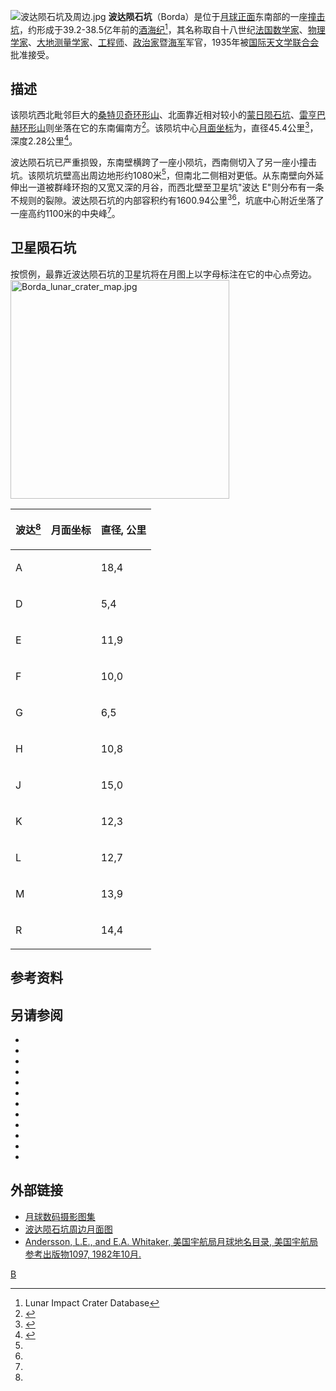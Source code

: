{{lunar crater data|
 image=Borda crater 4065 h1.jpg|240px|
 caption=[[月球轨道器4号|月球轨道器4号]]拍摄的图像|
 latitude=25.2|
 N_or_S=S|
 longitude=46.52|
 E_or_W=E|
 diameter=45.4公里|
 depth=2.28公里|
 colong=314|
 eponym=让-查理斯·德·波达}}
[[Image:波达陨石坑及周边.jpg|thumb]]
'''波达陨石坑'''（Borda）是位于[[月球正面|月球正面]]东南部的一座[[撞击坑|撞击坑]]，约形成于39.2-38.5亿年前的[[酒海纪|酒海纪]]<ref name=LICD>Lunar Impact Crater Database</ref>，其名称取自十八世纪[[法国|法国]][[数学家|数学家]]、[[物理学家|物理学家]]、[[大地测量学|大地测量学家]]、[[工程师|工程师]]、[[政治家|政治家]]暨[[海军|海军]]军官{{Link-en|讓-夏爾·德·波達|Jean-Charles de Borda}}，1935年被[[国际天文学联合会|国际天文学联合会]]批准接受。

==描述== 
该陨坑西北毗邻巨大的[[桑特贝奇环形山|桑特贝奇环形山]]、北面靠近相对较小的[[蒙日陨石坑|蒙日陨石坑]]、[[雷亨巴赫环形山|雷亨巴赫环形山]]则坐落在它的东南偏南方<ref>{{Cite web |url=http://planetarynames.wr.usgs.gov/images/Lunar/lac_97_wac.pdf |title=Crater Stevinus on LAC-97 map. |access-date=2016-11-12 |archive-date=2018-07-16 |archive-url=https://web.archive.org/web/20180716194939/https://planetarynames.wr.usgs.gov/images/Lunar/lac_97_wac.pdf |dead-url=no }}</ref>。该陨坑中心[[月面坐标|月面坐标]]为{{Coord|25.2|S|46.52|E|globe:Moon|nogoogle=1|noosm=1}}，直径45.4公里<ref name="IAU">{{Cite web |url=http://planetarynames.wr.usgs.gov/Feature/820 |title=Directory of the International Astronomical Union |access-date=2016-11-12 |archive-date=2020-01-02 |archive-url=https://web.archive.org/web/20200102062357/https://planetarynames.wr.usgs.gov/Feature/820 |dead-url=no }}</ref>，深度2.28公里<ref>{{Cite web |url=http://fisherka.csolutionshosting.net/astronote/plan/craterdepth/html/CraterDepthFeatureNameWestfall.html |title=John E. Westfall's Atlas of the Lunar Terminator, Cambridge Univ. Press (2000) |access-date=2016-11-12 |archive-date=2014-12-18 |archive-url=https://archive.today/20141218234310/http://fisherka.csolutionshosting.net/astronote/plan/craterdepth/html/CraterDepthFeatureNameWestfall.html |dead-url=no }}</ref>。

波达陨石坑已严重损毁，东南壁横跨了一座小陨坑，西南侧切入了另一座小撞击坑。该陨坑坑壁高出周边地形约1080米<ref name="LICD"/>，但南北二侧相对更低。从东南壁向外延伸出一道被群峰环抱的又宽又深的月谷，而西北壁至卫星坑"波达 E"则分布有一条不规则的裂隙。波达陨石坑的内部容积约有1600.94公里<sup>3</sup><ref name="LICD"/>，坑底中心附近坐落了一座高约1100米的中央峰<ref name="LICD"/>。

==卫星陨石坑==
按惯例，最靠近波达陨石坑的卫星坑将在月图上以字母标注在它的中心点旁边。
[[Image:Borda_lunar_crater_map.jpg|350px]]
{|class="wikitable" style="text-align:center"
|-
! 波达<ref name="IAU"/>
! class="unsortable" | 月面坐标
! 直径, 公里
|-
|A
|{{Coord|26.87|S|50.8|E|globe:moon|nogoogle=1|noosm=1|name=Borda A}}
|18,4
|-
|D
|{{Coord|24.57|S|46.12|E|globe:moon|nogoogle=1|noosm=1|name=Borda D}}
| 5,4
|-
|E
|{{Coord|24.01|S|45.48|E|globe:moon|nogoogle=1|noosm=1|name=Borda E}}
|11,9
|-
|F
|{{Coord|26.19|S|47.89|E|globe:moon|nogoogle=1|noosm=1|name=Borda F}}
|10,0
|-
|G
|{{Coord|26.31|S|45.31|E|globe:moon|nogoogle=1|noosm=1|name=Borda G}}
| 6,5
|-
|H
|{{Coord|26.74|S|46.59|E|globe:moon|nogoogle=1|noosm=1|name=Borda H}}
|10,8
|-
|J
|{{Coord|27.02|S|46.97|E|globe:moon|nogoogle=1|noosm=1|name=Borda J}}
|15,0
|-
|K
|{{Coord|27.54|S|47.14|E|globe:moon|nogoogle=1|noosm=1|name=Borda K}}
|12,3
|-
|L
|{{Coord|27.06|S|47.63|E|globe:moon|nogoogle=1|noosm=1|name=Borda L}}
|12,7
|-
|M
|{{Coord|25.43|S|43.91|E|globe:moon|nogoogle=1|noosm=1|name=Borda M}}
|13,9
|-
|R
|{{Coord|27.43|S|50.53|E|globe:moon|nogoogle=1|noosm=1|name=Borda R}}
|14,4
|}{{clear}}
==参考资料==
{{Reflist}}
==另请参阅==
{{refbegin}}
* {{cite book
  | last1 = Andersson
  | first1 = L. E.
  | last2 = Whitaker
  | first2 = E. A.
  | authorlink2 = Ewen Whitaker
  | date = 1982
  | title = [[NASA|NASA]] Catalogue of Lunar Nomenclature
  | publisher = NASA RP-1097
  | ref = harv
  }}
* {{cite web
  | last = Blue
  | first = Jennifer
  | date = July 25, 2007
  | title = Gazetteer of Planetary Nomenclature
  | publisher = [[United_States_Geological_Survey|USGS]]
  | url = http://planetarynames.wr.usgs.gov/
  | accessdate = 2007-08-05
  | ref = harv
  | archive-date = 2013-02-13
  | archive-url = https://www.webcitation.org/6EOCinkK0?url=http://planetarynames.wr.usgs.gov/
  | dead-url = no
  }}
* {{cite book
  | last1 = Bussey
  | first1 = B.
  | authorlink1 = Ben Bussey
  | last2 = Spudis
  | first2 = P.
  | authorlink2 = Paul Spudis
  | date = 2004
  | title = The Clementine Atlas of the Moon
  | publisher = Cambridge University Press
  | location = New York
  | isbn = 978-0-521-81528-4
  | ref = harv
  }}
* {{cite book
  | last1 = Cocks
  | first1 = Elijah E.
  | last2 = Cocks
  | first2 = Josiah C.
  | date = 1995
  | title = Who's Who on the Moon: A Biographical Dictionary of Lunar Nomenclature
  | url = https://archive.org/details/isbn_9780936389271
  | publisher = Tudor Publishers
  | isbn = 978-0-936389-27-1
  | ref = harv
  }}
* {{cite web
  | last = McDowell
  | first = Jonathan
  | date = July 15, 2007
  | url = http://host.planet4589.org/astro/lunar/
  | title = Lunar Nomenclature
  | publisher = Jonathan's Space Report
  | accessdate = 2007-10-24
  | ref = harv
  | archive-date = 2012-05-26
  | archive-url = https://www.webcitation.org/67wcYNfK3?url=http://host.planet4589.org/astro/lunar/
  | dead-url = no
  }}
* {{cite journal| last1 = Menzel| first1 = D. H.| last2 = Minnaert| first2 = M.| last3 = Levin| first3 = B.| last4 = Dollfus| first4 = A.| last5 = Bell| first5 = B.| title = Report on Lunar Nomenclature by the Working Group of Commission 17 of the IAU| doi = 10.1007/BF00171763| journal = Space Science Reviews| volume = 12| issue = 2| pages = 136–186| date = 1971| bibcode = 1971SSRv...12..136M| ref = harv}}
* {{cite book
  | first = Patrick
  | last = Moore
  | authorlink = Patrick Moore
  | date = 2001
  | title = On the Moon
  | url = https://archive.org/details/patrickmooreonmo00patr
  | publisher = Sterling Publishing Co.
  | isbn = 978-0-304-35469-6
  | ref = harv
  }}
* {{cite book
  | first = Fred W.
  | last = Price
  | date = 1988
  | title = The Moon Observer's Handbook
  | publisher = Cambridge University Press
  | isbn = 978-0-521-33500-3
  | ref = harv
  }}
* {{cite book
  | last = Rükl
  | first = Antonín
  | authorlink = Antonín Rükl
  | date = 1990
  | title = Atlas of the Moon
  | publisher = Kalmbach Books
  | isbn = 978-0-913135-17-4
  | ref = harv
  }}
* {{cite book
  | last = Webb
  | first = Rev. T. W.
  | authorlink = Thomas William Webb
  | date = 1962
  | title = Celestial Objects for Common Telescopes
  | url = https://archive.org/details/celestialobjects00webb
  | edition = 6th revised
  | publisher = Dover
  | isbn = 978-0-486-20917-3
  | ref = harv
  }}
* {{cite book
  | first = Ewen A.
  | last = Whitaker
  | authorlink = Ewen Whitaker
  | date = 1999
  | title = Mapping and Naming the Moon
  | publisher = Cambridge University Press
  | isbn = 978-0-521-62248-6
  | ref = harv
  }}
* {{cite book
  | first = Peter T.
  | last = Wlasuk
  | date = 2000
  | title = Observing the Moon
  | publisher = Springer
  | isbn = 978-1-85233-193-1
  | ref = harv
 }}
{{refend}}

==外部链接==
* [http://www.lpi.usra.edu/resources/lunar_orbiter/bin/srch_nam.shtml?Borda%7C0 月球数码摄影图集] {{Wayback|url=http://www.lpi.usra.edu/resources/lunar_orbiter/bin/srch_nam.shtml?Borda%7C0 |date=20201127013151 }}
* [http://www.lpi.usra.edu/resources/mapcatalog/usgs/I720/ 波达陨石坑周边月面图] {{Wayback|url=http://www.lpi.usra.edu/resources/mapcatalog/usgs/I720/ |date=20160911212246 }}
* [http://planet4589.org/astro/lunar/RP-1097.pdf Andersson, L.E., and E.A. Whitaker, 美国宇航局月球地名目录, 美国宇航局参考出版物1097, 1982年10月.] {{Wayback|url=http://planet4589.org/astro/lunar/RP-1097.pdf |date=20141006125838 }}

[[Category:月球环形山|B]]
{{月球环形山 (A-B)}}